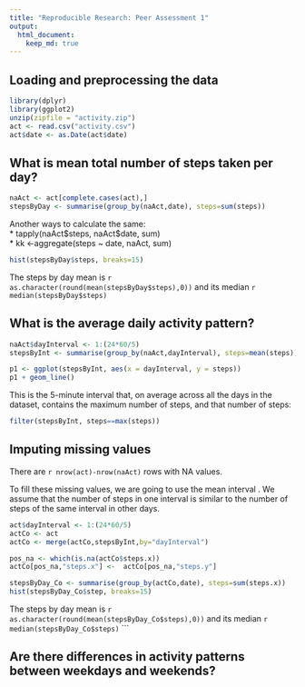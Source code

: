 ```yaml
---
title: "Reproducible Research: Peer Assessment 1"
output: 
  html_document:
    keep_md: true
---
```



## Loading and preprocessing the data
```r
library(dplyr)
library(ggplot2)
unzip(zipfile = "activity.zip")
act <- read.csv("activity.csv")
act$date <- as.Date(act$date)

```

## What is mean total number of steps taken per day?
```r
naAct <- act[complete.cases(act),] 
stepsByDay <- summarise(group_by(naAct,date), steps=sum(steps))
```
Another ways to calculate the same:  
* tapply(naAct\$steps, naAct$date, sum)  
* kk <-aggregate(steps ~ date, naAct, sum)  

```r
hist(stepsByDay$steps, breaks=15)
```
   
The steps by day mean is `r as.character(round(mean(stepsByDay$steps),0))` and its median   `r median(stepsByDay$steps)`


## What is the average daily activity pattern?
```r
naAct$dayInterval <- 1:(24*60/5)
stepsByInt <- summarise(group_by(naAct,dayInterval), steps=mean(steps))

p1 <- ggplot(stepsByInt, aes(x = dayInterval, y = steps))
p1 + geom_line()

```
    
This is the 5-minute interval that, on average across all the days in the dataset, contains the maximum number of steps, and that number of steps:   
```r
filter(stepsByInt, steps==max(steps))
```

## Imputing missing values

There are `r nrow(act)-nrow(naAct)` rows with NA values.

To fill these missing values, we are going to use the mean interval . We assume that the number of
steps in one interval is similar to the number of steps of the same interval in other days. 

```r
act$dayInterval <- 1:(24*60/5)
actCo <- act
actCo <- merge(actCo,stepsByInt,by="dayInterval")

pos_na <- which(is.na(actCo$steps.x))
actCo[pos_na,"steps.x"] <-  actCo[pos_na,"steps.y"]

stepsByDay_Co <- summarise(group_by(actCo,date), steps=sum(steps.x))
hist(stepsByDay_Co$step, breaks=15)
```
   
The steps by day mean is `r as.character(round(mean(stepsByDay_Co$steps),0))` and its median   `r median(stepsByDay_Co$steps)`
```



## Are there differences in activity patterns between weekdays and weekends?
